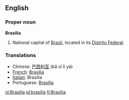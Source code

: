 ==English==

===Proper noun===
'''Brasilia'''
#National capital of [[Brazil]], located in its [[Distrito Federal]].

===Translations===
*Chinese: [[巴西利亚]] (bā xī lì yà)
*[[French]]: [[Brasília]]
*[[Italian]]: Brasilia
*Portuguese: [[Brasília]]

[[nl:Brasilia]]
[[pl:brasilia]]
[[fi:Brasilia]]